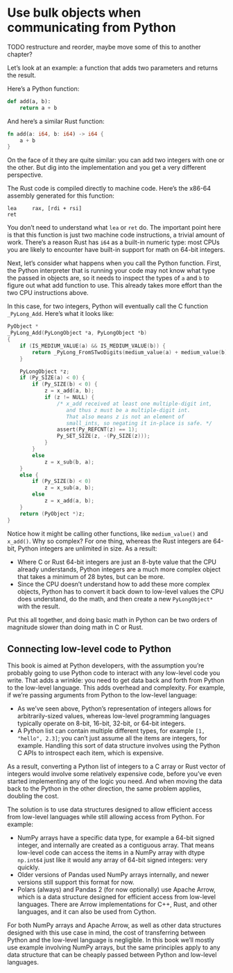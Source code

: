 # Use bulk objects when communicating from Python

TODO restructure and reorder, maybe move some of this to another chapter?

Let's look at an example: a function that adds two parameters and returns the result.

Here's a Python function:

```python
def add(a, b):
    return a + b
```

And here's a similar Rust function:

```rust
fn add(a: i64, b: i64) -> i64 {
    a + b
}
```

On the face of it they are quite similar: you can add two integers with one or the other.
But dig into the implementation and you get a very different perspective.

The Rust code is compiled directly to machine code.
Here's the x86-64 assembly generated for this function:

```assembly
lea     rax, [rdi + rsi]
ret
```

You don't need to understand what `lea` or `ret` do.
The important point here is that this function is just two machine code instructions, a trivial amount of work.
There's a reason Rust has `i64` as a built-in numeric type: most CPUs you are likely to encounter have built-in support for math on 64-bit integers.

Next, let's consider what happens when you call the Python function.
First, the Python interpreter that is running your code may not know what type the passed in objects are, so it needs to inspect the types of `a` and `b` to figure out what add function to use.
This already takes more effort than the two CPU instructions above.

In this case, for two integers, Python will eventually call the C function `_PyLong_Add`.
Here's what it looks like:

```c
PyObject *
_PyLong_Add(PyLongObject *a, PyLongObject *b)
{
    if (IS_MEDIUM_VALUE(a) && IS_MEDIUM_VALUE(b)) {
        return _PyLong_FromSTwoDigits(medium_value(a) + medium_value(b));
    }

    PyLongObject *z;
    if (Py_SIZE(a) < 0) {
        if (Py_SIZE(b) < 0) {
            z = x_add(a, b);
            if (z != NULL) {
                /* x_add received at least one multiple-digit int,
                   and thus z must be a multiple-digit int.
                   That also means z is not an element of
                   small_ints, so negating it in-place is safe. */
                assert(Py_REFCNT(z) == 1);
                Py_SET_SIZE(z, -(Py_SIZE(z)));
            }
        }
        else
            z = x_sub(b, a);
    }
    else {
        if (Py_SIZE(b) < 0)
            z = x_sub(a, b);
        else
            z = x_add(a, b);
    }
    return (PyObject *)z;
}
```

Notice how it might be calling other functions, like `medium_value()` and `x_add()`.
Why so complex?
For one thing, whereas the Rust integers are 64-bit, Python integers are unlimited in size.
As a result:

* Where C or Rust 64-bit integers are just an 8-byte value that the CPU already understands, Python integers are a much more complex object that takes a minimum of 28 bytes, but can be more.
* Since the CPU doesn't understand how to add these more complex objects, Python has to convert it back down to low-level values the CPU does understand, do the math, and then create a new `PyLongObject*` with the result.

Put this all together, and doing basic math in Python can be two orders of magnitude slower than doing math in C or Rust.

## Connecting low-level code to Python

This book is aimed at Python developers, with the assumption you're probably going to use Python code to interact with any low-level code you write.
That adds a wrinkle: you need to get data back and forth from Python to the low-level language.
This adds overhead and complexity.
For example, if we're passing arguments from Python to the low-level language:

* As we've seen above, Python's representation of integers allows for arbitrarily-sized values, whereas low-level programming languages typically operate on 8-bit, 16-bit, 32-bit, or 64-bit integers.
* A Python list can contain multiple different types, for example `[1, "hello", 2.3]`; you can't just assume all the items are integers, for example.
  Handling this sort of data structure involves using the Python C APIs to introspect each item, which is expensive.

As a result, converting a Python list of integers to a C array or Rust vector of integers would involve some relatively expensive code, before you've even started implementing any of the logic you need.
And when moving the data back to the Python in the other direction, the same problem applies, doubling the cost.

The solution is to use data structures designed to allow efficient access from low-level languages while still allowing access from Python.
For example:

* NumPy arrays have a specific data type, for example a 64-bit signed integer, and internally are created as a contiguous array.
That means low-level code can access the items in a NumPy array with dtype `np.int64` just like it would any array of 64-bit signed integers: very quickly.
* Older versions of Pandas used NumPy arrays internally, and newer versions still support this format for now.
* Polars (always) and Pandas 2 (for now optionally) use Apache Arrow, which is a data structure designed for efficient access from low-level languages.
  There are Arrow implementations for C++, Rust, and other languages, and it can also be used from Cython.

For both NumPy arrays and Apache Arrow, as well as other data structures designed with this use case in mind, the cost of transferring between Python and the low-level language is negligible.
In this book we'll mostly use example involving NumPy arrays, but the same principles apply to any data structure that can be cheaply passed between Python and low-level languages.


